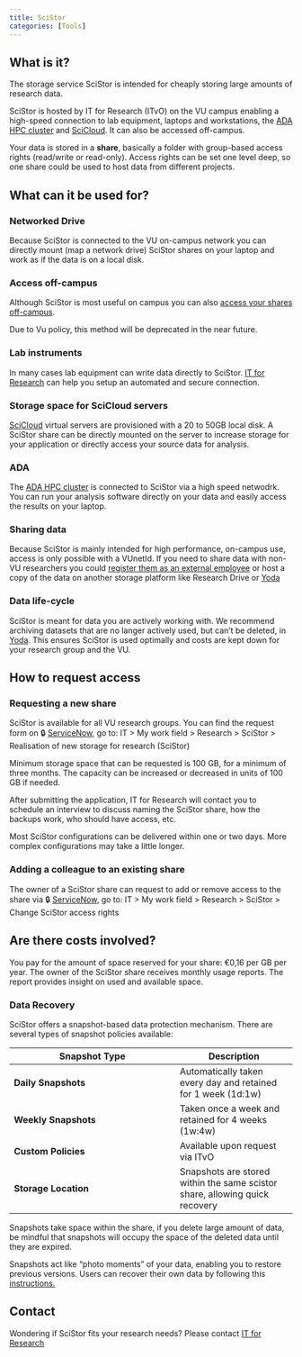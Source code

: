 ```yaml
---
title: SciStor
categories: [Tools]
---
```


## What is it?
The storage service SciStor is intended for cheaply storing large amounts of research data.

SciStor is hosted by IT for Research (ITvO) on the VU campus enabling a high-speed connection to lab equipment, laptops and workstations, the [ADA HPC cluster](../topics/ada.qmd) and [SciCloud](../topics/scicloud.qmd). It can also be accessed off-campus.

Your data is stored in a **share**, basically a folder with group-based access rights (read/write or read-only). Access rights can be set one level deep, so one share could be used to host data from different projects.


## What can it be used for?
### Networked Drive
Because SciStor is connected to the VU on-campus network you can directly mount (map a network drive) SciStor shares on your laptop and work as if the data is on a local disk.

### Access off-campus
Although SciStor is most useful on campus you can also [access your shares off-campus](/manuals/scistor/sicstor-connection.qmd#off-campus-access).

::: {.callout-warning}
Due to Vu policy, this method will be deprecated in the near future.
:::

### Lab instruments
In many cases lab equipment can write data directly to SciStor. [IT for Research](mailto:itvo.it@vu.nl) can help you setup an automated and secure connection.

### Storage space for SciCloud servers
[SciCloud](../topics/scicloud.qmd) virtual servers are provisioned with a 20 to 50GB local disk. A SciStor share can be directly mounted on the server to increase storage for your application or directly access your source data for analysis.

### ADA
The [ADA HPC cluster](../topics/ada.qmd) is connected to SciStor via a high speed netwodrk. You can run your analysis software directly on your data and easily access the results on your laptop.

### Sharing data
Because SciStor is mainly intended for high performance, on-campus use, access is only possible with a VUnetId. If you need to share data with non-VU researchers you could [register them as an external employee](https://vu.nl/en/employee/start-employment-contract/onboarding-external-employees) or host a copy of the data on another storage platform like Research Drive or [Yoda](../topics/yoda.qmd)

### Data life-cycle
SciStor is meant for data you are actively working with. We recommend archiving datasets that are no langer actively used, but can't be deleted, in [Yoda](../topics/yoda.qmd). This ensures SciStor is used optimally and costs are kept down for your research group and the VU.

## How to request access
### Requesting a new share
SciStor is available for all VU research groups. You can find the request form on 🔒 [ServiceNow](https://services.vu.nl/esc), go to: IT > My work field > Research > SciStor > Realisation of new storage for research (SciStor)

Minimum storage space that can be requested is 100 GB, for a minimum of three months. The capacity can be increased or decreased in units of 100 GB if needed.

After submitting the application, IT for Research will contact you to schedule an interview to discuss naming the SciStor share, how the backups work, who should have access, etc.

Most SciStor configurations can be delivered within one or two days. More complex configurations may take a little longer.

### Adding a colleague to an existing share
The owner of a SciStor share can request to add or remove access to the share via 🔒 [ServiceNow](https://services.vu.nl/esc), go to: IT > My work field > Research > SciStor > Change SciStor access rights

## Are there costs involved?
You pay for the amount of space reserved for your share: €0,16 per GB per year.
The owner of the SciStor share receives monthly usage reports. The report provides insight on used and available space.

### Data Recovery

SciStor offers a snapshot-based data protection mechanism. There are several types of snapshot policies available:

| **Snapshot Type**     | **Description** |
|------------------------|-----------------|
| **Daily Snapshots**    | Automatically taken every day and retained for 1 week (1d:1w) |
| **Weekly Snapshots**   | Taken once a week and retained for 4 weeks (1w:4w) |
| **Custom Policies**    | Available upon request via ITvO |
| **Storage Location**   | Snapshots are stored within the same scistor share, allowing quick recovery |

::: {.callout-caution}
Snapshots take space within the share, if you delete large amount of data, be mindful that snapshots will occupy the space of the deleted data until they are expired.
:::

Snapshots act like “photo moments” of your data, enabling you to restore previous versions. Users can recover their own data by following this [instructions.](/manuals/scistor/snapshots-data-recovery.qmd#overview)


## Contact
Wondering if SciStor fits your research needs? Please contact [IT for Research](mailto:itvo.it@vu.nl)
